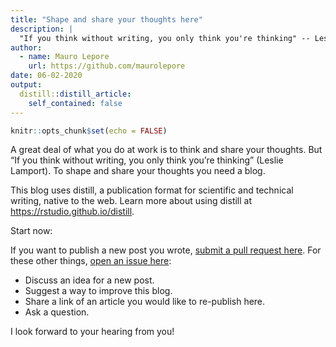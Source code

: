 ```yaml
---
title: "Shape and share your thoughts here"
description: |
  "If you think without writing, you only think you're thinking" -- Leslie Lamport.
author:
  - name: Mauro Lepore
    url: https://github.com/maurolepore
date: 06-02-2020
output:
  distill::distill_article:
    self_contained: false
---
```


```r
knitr::opts_chunk$set(echo = FALSE)
```

A great deal of what you do at work is to think and share your thoughts. But "If you think without writing, you only think you're thinking" (Leslie Lamport). To shape and share your thoughts you need a blog.

This blog uses distill, a publication format for scientific and technical writing, native to the web. Learn more about using distill at <https://rstudio.github.io/distill>.

Start now:

If you want to publish a new post you wrote, [submit a pull request here](https://github.com/2DegreesInvesting/ds-at-2dii/pulls). For these other things, [open an issue here](https://github.com/2DegreesInvesting/ds-at-2dii/issues):

* Discuss an idea for a new post.
* Suggest a way to improve this blog.
* Share a link of an article you would like to re-publish here.
* Ask a question.

I look forward to your hearing from you!